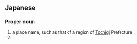 ==Japanese==
{{ja-kanjitab|な|す|yomi=o}}

===Proper noun===
{{ja-pos|なす|proper}}

# a place name, such as that of a region of [[Tochigi]] Prefecture
# {{surname|lang=ja|sort=なす}}